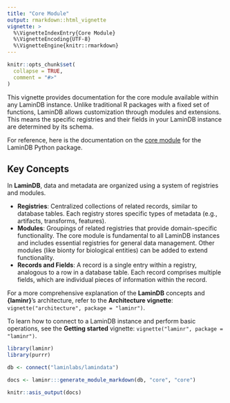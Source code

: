 ```yaml
---
title: "Core Module"
output: rmarkdown::html_vignette
vignette: >
  %\VignetteIndexEntry{Core Module}
  %\VignetteEncoding{UTF-8}
  %\VignetteEngine{knitr::rmarkdown}
---
```


```r
knitr::opts_chunk$set(
  collapse = TRUE,
  comment = "#>"
)
```

This vignette provides documentation for the core module available within any LaminDB instance. Unlike traditional R packages with a fixed set of functions, LaminDB allows customization through modules and extensions. This means the specific registries and their fields in your LaminDB instance are determined by its schema.

For reference, here is the documentation on the [core module](https://docs.lamin.ai/api#) for the LaminDB Python package.

## Key Concepts

In **LaminDB**, data and metadata are organized using a system of 
registries and modules.

 * **Registries**: Centralized collections of related records, similar to database tables. Each registry stores specific types of metadata (e.g., artifacts, transforms, features).
 * **Modules**: Groupings of related registries that provide domain-specific functionality. The core module is fundamental to all LaminDB instances and includes essential registries for general data management. Other modules (like bionty for biological entities) can be added to extend functionality.
 * **Records and Fields**: A record is a single entry within a registry, analogous to a row in a database table. Each record comprises multiple fields, which are individual pieces of information within the record.

For a more comprehensive explanation of the **LaminDB** concepts and **{laminr}**'s architecture, refer to the **Architecture vignette**: `vignette("architecture", package = "laminr")`.

To learn how to connect to a LaminDB instance and perform basic operations, see the **Getting started** vignette: `vignette("laminr", package = "laminr")`.

```r
library(laminr)
library(purrr)

db <- connect("laminlabs/lamindata")

docs <- laminr:::generate_module_markdown(db, "core", "core")

knitr::asis_output(docs)
```
